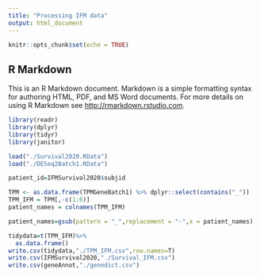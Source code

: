 ```yaml
---
title: "Processing IFM data"
output: html_document
---
```


```r
knitr::opts_chunk$set(echo = TRUE)
```

## R Markdown

This is an R Markdown document. Markdown is a simple formatting syntax for authoring HTML, PDF, and MS Word documents. For more details on using R Markdown see <http://rmarkdown.rstudio.com>.

```r
library(readr)
library(dplyr)
library(tidyr)
library(janitor)
```

```r
load("./Survival2020.RData")
load("./DESeq2Batch1.RData")
```

```r
patient_id=IFMSurvival2020$subjid
```

```r
TPM <- as.data.frame(TPMGeneBatch1) %>% dplyr::select(contains("_"))
TPM_IFM = TPM[,-c(1:6)]
patient_names = colnames(TPM_IFM)
```

```r
patient_names=gsub(pattern = "_",replacement = "-",x = patient_names)
```


```r
tidydata=t(TPM_IFM)%>%
  as.data.frame()
write.csv(tidydata,"./TPM_IFM.csv",row.names=T)
write.csv(IFMSurvival2020,"./Survival_IFM.csv")
write.csv(geneAnnot,"./genedict.csv")
```

